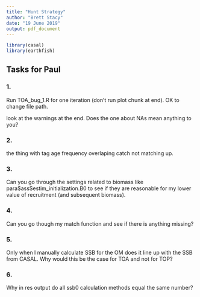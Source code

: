 ```yaml
---
title: "Hunt Strategy"
author: "Brett Stacy"
date: "19 June 2019"
output: pdf_document
---
```


```r
library(casal)
library(earthfish)
```



## Tasks for Paul

### 1.
Run TOA_bug_1.R for one iteration (don't run plot chunk at end). OK to change file path.

look at the warnings at the end. Does the one about NAs mean anything to you?



### 2. 
the thing with tag age frequency overlaping catch not matching up.



### 3.
Can you go through the settings related to biomass like para\$ass\$estim_initialization.B0 to see if they are reasonable for my lower value of recruitment (and subsequent biomass).
  
  
  
### 4. 
Can you go though my match function and see if there is anything missing?


### 5. 
Only when I manually calculate SSB for the OM does it line up with the SSB from CASAL. Why would this be the case for TOA and not for TOP?


### 6.
Why in res output do all ssb0 calculation methods equal the same number?
